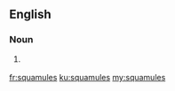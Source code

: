 ==English==

===Noun===
{{head|en|plural}}

# {{context|botany|mycology|lang=en}} {{plural of|squamule|lang=en|nocat=1}}

[[fr:squamules]]
[[ku:squamules]]
[[my:squamules]]